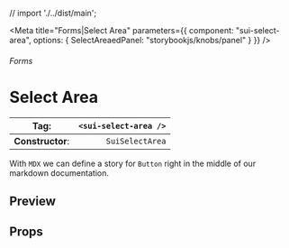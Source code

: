 
// import './../dist/main';

<Meta
	title="Forms|Select Area"
	parameters={{
		component: "sui-select-area",
		options: { SelectAreaedPanel: "storybookjs/knobs/panel" }
	}}
/>

###### Forms

# Select Area

| **Tag**:         | `<sui-select-area />` |
| ---------------- | --------------------: |
| **Constructor**: |       `SuiSelectArea` |

With `MDX` we can define a story for `Button` right in the middle of our
markdown documentation.

## Preview

## Props
